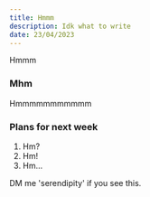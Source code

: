 ```yaml
---
title: Hmmm
description: Idk what to write
date: 23/04/2023
---
```


Hmmm

### Mhm

Hmmmmmmmmmmm

### Plans for next week

1. Hm?
2. Hm!
3. Hm...

DM me 'serendipity' if you see this.